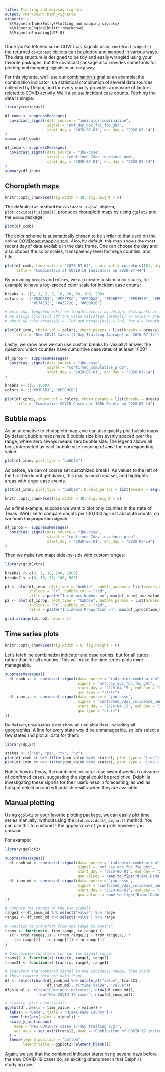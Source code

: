 ```yaml
---
title: Plotting and mapping signals
output: rmarkdown::html_vignette
vignette: >
  %\VignetteIndexEntry{Plotting and mapping signals}
  %\VignetteEngine{knitr::rmarkdown}
  %\VignetteEncoding{UTF-8}
---
```


Once you've fetched some COVIDcast signals using `covidcast_signal()`, the
returned `covidcast` objects can be plotted and mapped in various ways. The data
structure is designed to be tidy and easily wrangled using your favorite
packages, but the covidcast package also provides some tools for plotting and
mapping signals in an easy way.

For this vignette, we'll use our [combination
signal](https://cmu-delphi.github.io/delphi-epidata/api/covidcast-signals/indicator-combination.html)
as an example; the combination indicator is a statistical combination of several
data sources collected by Delphi, and for every county provides a measure of
factors related to COVID activity. We'll also use incident case counts. Fetching
the data is simple:

```r
library(covidcast)

df_comb <- suppressMessages(
  covidcast_signal(data_source = "indicator-combination", 
                   signal = "nmf_day_doc_fbc_fbs_ght",
                   start_day = "2020-07-01", end_day = "2020-07-14")
)
summary(df_comb)

df_inum <- suppressMessages(
  covidcast_signal(data_source = "jhu-csse",
                   signal = "confirmed_7dav_incidence_num",
                   start_day = "2020-07-01", end_day = "2020-07-14")
)
summary(df_inum)
```

## Choropleth maps

```r
knitr::opts_chunk$set(fig.width = 10, fig.height = 8)
```

The default `plot` method for `covidcast_signal` objects, 
`plot.covidcast_signal()`, produces choropleth maps by using `ggplot2` and the
`usmap` package:

```r
plot(df_comb)
```

The color scheme is automatically chosen to be similar to that used on the
online [COVIDcast mapping tool](https://covidcast.cmu.edu). Also, by default,
this map shows the most recent day of data available in the data frame. One can
choose the day and also choose the color scales, transparency level for mega 
counties, and title:

```r
plot(df_comb, time_value = "2020-07-04", choro_col = cm.colors(10), alpha = 0.4,
     title = "Combination of COVID-19 Indicators on 2020-07-04")
```

By providing `breaks` and `colors`, we can create custom color scales, for
example to have a log-spaced color scale for incident case counts:

```r
breaks <- c(0, 1, 2, 5, 10, 20, 50, 100, 200)
colors <- c("#D3D3D3", "#FFFFCC", "#FEDDA2", "#FDBB79", "#FD9950", "#EB7538", 
            "#C74E32", "#A3272C", "#800026")

# Note that length(breaks) == length(colors) by design. This works as follows: 
# we assign colors[i] iff the value satisfies breaks[i] <= value < breaks[i+1], 
# where we take breaks[0] = -Inf and breaks[N+1] = Inf, for N = length(breaks)

plot(df_inum, choro_col = colors, choro_params = list(breaks = breaks),
     title = "New COVID Cases (7 Day Trailing Average) on 2020-07-14")
```

Lastly, we show how we can use custom breaks to (visually) answer the question: 
which counties have cumulative case rates of at least 1/100?

```r
df_cprop <- suppressMessages(
  covidcast_signal(data_source = "jhu-csse",
                   signal = "confirmed_cumulative_prop",
                   start_day = "2020-07-01", end_day = "2020-07-14")
)

breaks <- c(0, 1000)
colors <- c("#D3D3D3", "#FFC0CB")

plot(df_cprop, choro_col = colors, choro_params = list(breaks = breaks, legend_width = 5), 
     title = "Cumulative COVID Cases per 100k People on 2020-07-14")
```

## Bubble maps

As an alternative to choropleth maps, we can also quickly plot bubble maps. By
default, bubble maps have 8 bubble size bins evenly spaced over the range, where
zero always means zero bubble size. The legend shows all bins, interpreted as
each bubble size meaning *at least* the corresponding value.

```r
plot(df_inum, plot_type = "bubble")
```

As before, we can of course set customized breaks. As values to the left of the
first bin do not get drawn, this map is much sparser, and highlights areas with
larger case counts.

```r
plot(df_inum, plot_type = "bubble", bubble_params = list(breaks = seq(20, 200, len = 6)))
```

```r
knitr::opts_chunk$set(fig.width = 10, fig.height = 6)
```

As a final example, suppose we want to plot only counties in the state of Texas.
We'd like to compare counts per 100,000 against absolute counts, so we fetch the
proportion signal:

```r
df_iprop <- suppressMessages(
  covidcast_signal(data_source = "jhu-csse",
                   signal = "confirmed_7dav_incidence_prop",
                   start_day = "2020-07-01", end_day = "2020-07-14")
)
```

Then we make two maps side-by-side with custom ranges:

```r
library(gridExtra)

breaks1 <- c(0, 1, 10, 100, 1000)
breaks2 <- c(0, 10, 50, 100, 500)

p1 <- plot(df_inum, plot_type = "bubble", bubble_params = list(breaks = breaks1, max_size = 6),
           include = "TX", bubble_col = "red",
           title = paste("Incidence Number on", max(df_inum$time_value)))
p2 <- plot(df_iprop, plot_type = "bubble", bubble_params = list(breaks = breaks2, max_size = 6),
           include = "TX", bubble_col = "red",
           title = paste("Incidence Proportion on", max(df_iprop$time_value)))

grid.arrange(p1, p2, nrow = 1)
```

## Time series plots

```r
knitr::opts_chunk$set(fig.width = 8, fig.height = 6)
```

Let's fetch the combination indicator and case counts, but for all states rather
than for all counties. This will make the time series plots more manageable.

```r
suppressMessages({
  df_comb_st <- covidcast_signal(data_source = "indicator-combination",
                                 signal = "nmf_day_doc_fbc_fbs_ght",
                                 start_day = "2020-04-15", end_day = "2020-07-01",
                                 geo_type = "state")
  df_inum_st <- covidcast_signal(data_source = "jhu-csse",
                                 signal = "confirmed_7dav_incidence_num",
                                 start_day = "2020-04-15", end_day = "2020-07-01",
                                 geo_type = "state")
})
```

By default, time series plots show all available data, including all
geographies. A line for every state would be unmanageable, so let's select a few
states and plot all data for them:

```r
library(dplyr)

states <- c("ca", "pa", "tx", "ny")
plot(df_comb_st %>% filter(geo_value %in% states), plot_type = "line")
plot(df_inum_st %>% filter(geo_value %in% states), plot_type = "line")
```

Notice how in Texas, the combined indicator rose several weeks in advance of
confirmed cases, suggesting the signal could be predictive. Delphi is
investigating these signals for their usefulness in forecasting, as well as 
hotspot detection and will publish results when they are available.

## Manual plotting

Using `ggplot2` or your favorite plotting package, we can easily plot time
series manually, without using the `plot.covidcast_signal()` method. You can use
this to customize the appearance of your plots however you choose.

For example:

```r
library(ggplot2)

suppressMessages({
  df_comb_md <- covidcast_signal(data_source = "indicator-combination",
                                 signal = "nmf_day_doc_fbc_fbs_ght",
                                 start_day = "2020-06-01", end_day = "2020-07-15",
                                 geo_values = name_to_fips("Miami-Dade"))
  df_inum_md <- covidcast_signal(data_source = "jhu-csse",
                                 signal = "confirmed_7dav_incidence_num",
                                 start_day = "2020-06-01", end_day = "2020-07-15",
                                 geo_values = name_to_fips("Miami-Dade"))
})

# Compute the ranges of the two signals
range1 <- df_inum_md %>% select("value") %>% range
range2 <- df_comb_md %>% select("value") %>% range

# Function to transform from one range to another
trans <- function(x, from_range, to_range) {
  (x - from_range[1]) / (from_range[2] - from_range[1]) *
    (to_range[2] - to_range[1]) + to_range[1]
}

# Convenience functions for our two signal ranges
trans12 <- function(x) trans(x, range1, range2)
trans21 <- function(x) trans(x, range2, range1)

# Transform the combined signal to the incidence range, then stack
# these rowwise into one data frame
df <- select(rbind(df_comb_md %>% mutate_at("value", trans21),
                   df_inum_md), c("time_value", "value"))
df$signal <- c(rep("Combined indicator", nrow(df_comb_md)),
               rep("New COVID-19 cases", nrow(df_inum_md)))   

# Finally, plot both signals
ggplot(df, aes(x = time_value, y = value)) +
  labs(x = "Date", title = "Miami-Dade County") +
  geom_line(aes(color = signal)) +
  scale_y_continuous(
    name = "New COVID-19 cases (7-day trailing avg)",
    sec.axis = sec_axis(trans12, name = "Combination of COVID-19 indicators")
  ) +
  theme(legend.position = "bottom",
        legend.title = ggplot2::element_blank())
```

Again, we see that the combined indicator starts rising several days before the
new COVID-19 cases do, an exciting phenomenon that Delphi is studying now.